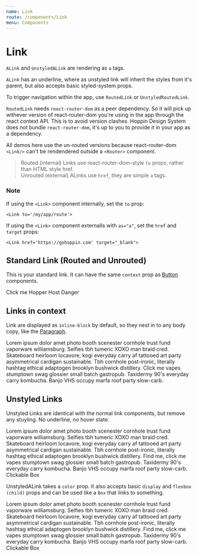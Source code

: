 ```yaml
---
name: Link
route: /components/Link
menu: Components
---
```



# Link

`ALink` and `UnstyledALink` are rendering as `a` tags.

`ALink` has an underline, where as unstyled link will inherit the styles from it's parent, but also accepts basic styled-system props.

To trigger navigation within the app, use `RoutedLink` or `UnstyledRoutedLink`.

`RoutedLink` needs `react-router-dom` as a peer dependency. So it will pick up withever version of react-router-dom you're using in the app through the react context API.
This is to avoid version clashes. Hoppin Design System does not bundle `react-router-dom`, it's up to you to provide it in your app as a dependency.

All demos here use the un-routed versions because react-router-dom `<Link/>` can't be rendendered outside a `<Router>` component.

> Routed (internal) Links use react-router-dom-style `to` props, rather than HTML style href.<br/>
> Unrouted (external) ALinks use `href`, they are simple `a` tags.

### Note

If using the `<Link>` component internally, set the `to` prop:

```
<Link to='/my/app/route'>
```

If using the `<Link>` component externalls with `as="a"`, set the `href` and `target` props:

```
<Link href='https://gohoppin.com' target="_blank">
```

<Props of={Link} />

## Standard Link (Routed and Unrouted)

This is your standard link. It can have the same `context` prop as [Button](/components/Button) components.

<Playground>
  <Link as="a">Click me</Link>

  <Link context="hopper">
    Hopper
  </Link>
  <Link context="host">
    Host
  </Link>
  <Link context="danger">
    Danger
  </Link>
</Playground>

## Links in context

Link are displayed as `inline-block` by default, so they nest in to any body copy, like the [Paragraph](/components/Paragraph).

<Playground>
  <Paragraph>
    Lorem ipsum dolor amet photo booth scenester cornhole trust fund vaporware
    williamsburg. Selfies tbh tumeric XOXO man braid cred. Skateboard heirloom
    locavore, kogi everyday carry af tattooed art party asymmetrical cardigan
    sustainable. Tbh cornhole post-ironic, literally hashtag ethical adaptogen
    brooklyn bushwick distillery. <Link as="a">Click me</Link> vapes stumptown
    swag glossier small batch gastropub. Taxidermy 90's everyday carry kombucha.
    Banjo VHS occupy marfa roof party slow-carb.
  </Paragraph>
</Playground>

## Unstyled Links

Unstyled Links are identical with the normal link components, but remove any stuyling. No underline, no hover state.

<Playground>
  <Paragraph>
    Lorem ipsum dolor amet photo booth scenester cornhole trust fund vaporware
    williamsburg. Selfies tbh tumeric XOXO man braid cred. Skateboard heirloom
    locavore, kogi everyday carry af tattooed art party asymmetrical cardigan
    sustainable. Tbh cornhole post-ironic, literally hashtag ethical adaptogen
    brooklyn bushwick distillery. <UnstyledALink href='https://gohoppin.com' target="_blank">Find me, click me</UnstyledALink> vapes stumptown
    swag glossier small batch gastropub. Taxidermy 90's everyday carry kombucha.
    Banjo VHS occupy marfa roof party slow-carb.
  </Paragraph>

  <Box padding='large' bg='neutrals.light'>
  <UnstyledALink href='https://gohoppin.com' target="_blank">
    <Box margin='large' padding='large' bg='white'>
      Clickable Box
    </Box>
    </UnstyledALink>
  </Box>
</Playground>

UnstyledALink takes a `color` prop.
It also accepts basic `display` and `flexbox (child)` props and can be used like a `Box` that links to something.

<Playground>
  <Paragraph>
    Lorem ipsum dolor amet photo booth scenester cornhole trust fund vaporware
    williamsburg. Selfies tbh tumeric XOXO man braid cred. Skateboard heirloom
    locavore, kogi everyday carry af tattooed art party asymmetrical cardigan
    sustainable. Tbh cornhole post-ironic, literally hashtag ethical adaptogen
    brooklyn bushwick distillery. <UnstyledALink href='https://gohoppin.com' target="_blank" color='neutrals.light'>Find me, click me</UnstyledALink> vapes stumptown
    swag glossier small batch gastropub. Taxidermy 90's everyday carry kombucha.
    Banjo VHS occupy marfa roof party slow-carb.
  </Paragraph>

  <Box padding='large' bg='neutrals.light'>
    <UnstyledALink href='https://gohoppin.com' target="_blank" margin='large' padding='large' bg='white'>
      Clickable Box
    </UnstyledALink>
  </Box>
</Playground>
